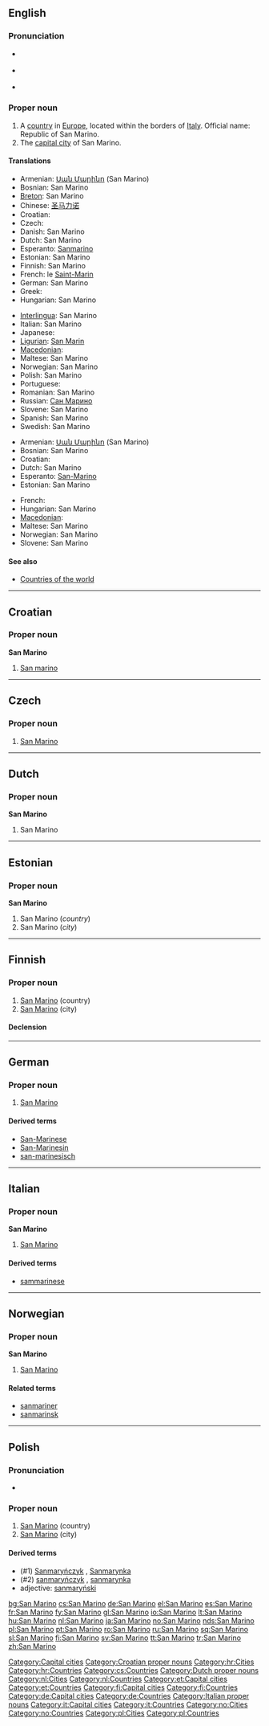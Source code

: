 {{also|San Mariño}}
==English==

===Pronunciation===
* {{a|UK}} {{IPA|/ˌsæn məˈɹi.nəʊ/}}
* {{a|US}} {{IPA|/ˌsæn məˈɹi.noʊ/}}
* {{audio|en-us-San Marino.ogg|Audio (US)}}

===Proper noun===
{{en-proper noun}}

# A [[country]] in [[Europe]], located within the borders of [[Italy]]. Official name: Republic of San Marino.
# The [[capital city]] of San Marino.

====Translations====
{{trans-top|Republic of San Marino}}
* Armenian: [[Սան Մարինո]] (San Marino)
* Bosnian: San Marino {{m}}
* [[Breton]]: San Marino
* Chinese: [[圣马力诺]]
* Croatian: {{t-|hr|San Marino|m}}
* Czech: {{t+|cs|San Marino|n}}
* Danish: San Marino
* Dutch: San Marino
* Esperanto: [[Sanmarino]]
* Estonian: San Marino
* Finnish: San Marino
* French: le [[Saint-Marin]] {{m}}
* German: San Marino
* Greek: {{t+|el|Άγιος Μαρίνος|m|tr=Ágios Marínos|sc=Grek}}
* Hungarian: San Marino
{{trans-mid}}
* [[Interlingua]]: San Marino
* Italian: San Marino {{f}}
* Japanese: {{t-|ja|サン・マリノ|tr=san marino|sc=Jpan}}
* [[Ligurian]]: [[San Marin]]
* [[Macedonian]]: {{t|mk|Сан Марино|tr=San Maríno|xs=Macedonian}}
* Maltese: San Marino
* Norwegian: San Marino
* Polish: San Marino
* Portuguese: {{t+|pt|São Marinho}}
* Romanian: San Marino
* Russian: [[Сан Марино]]
* Slovene: San Marino
* Spanish: San Marino
* Swedish: San Marino
{{trans-bottom}}

{{trans-top|capital city}}
* Armenian: [[Սան Մարինո]] (San Marino)
* Bosnian: San Marino {{m}}
* Croatian: {{t-|hr|San Marino|m}}
* Dutch: San Marino
* Esperanto: [[San-Marino]]
* Estonian: San Marino
{{trans-mid}}
* French: {{t+|fr|Saint-Marin}}
* Hungarian: San Marino
* [[Macedonian]]: {{t|mk|Сан Марино|tr=San Maríno|xs=Macedonian}}
* Maltese: San Marino
* Norwegian: San Marino
* Slovene: San Marino
{{trans-bottom}}

====See also====
* [[Appendix:Countries of the world|Countries of the world]]

{{anagrams:en/aaimnnors}}
[[Category:Capital cities]]

----

==Croatian==

===Proper noun===
'''San Marino''' {{m}}

# [[#English|San marino]]

[[Category:Croatian proper nouns]]
[[Category:hr:Cities]]
[[Category:hr:Countries]]

----

==Czech==

===Proper noun===
{{cs-proper noun|g=n}}

# [[#English|San Marino]]

[[Category:cs:Countries]]

----

==Dutch==

===Proper noun===
'''San Marino''' {{m}}

# San Marino

[[Category:Dutch proper nouns]]
[[Category:nl:Cities]]
[[Category:nl:Countries]]

----

==Estonian==

===Proper noun===
'''San Marino'''

# San Marino (''country'')
# San Marino (''city'')

[[Category:et:Capital cities]]
[[Category:et:Countries]]

----

==Finnish==
{{wikipedia|lang=fi}}

===Proper noun===
{{infl|fi|proper noun}}

# [[#English|San Marino]] (country)
# [[#English|San Marino]] (city)

====Declension====
{{fi-decl-valo|San Marin|np=1}}

[[Category:fi:Capital cities]]
[[Category:fi:Countries]]

----

==German==
{{wikipedia|lang=de}}

===Proper noun===
{{infl|de|proper noun|g=n}}

# [[#English|San Marino]]

====Derived terms====
* [[San-Marinese]]
* [[San-Marinesin]]
* [[san-marinesisch]]

[[Category:de:Capital cities]]
[[Category:de:Countries]]

----

==Italian==
{{wikipedia|lang=it}}

===Proper noun===
'''San Marino''' {{m}}

# [[#English|San Marino]]

====Derived terms====
* [[sammarinese]]

[[Category:Italian proper nouns]]
[[Category:it:Capital cities]]
[[Category:it:Countries]]

----

==Norwegian==

===Proper noun===
'''San Marino'''

# [[#English|San Marino]]

====Related terms====
* [[sanmariner]]
* [[sanmarinsk]]

[[Category:no:Cities]]
[[Category:no:Countries]]

----

==Polish==

===Pronunciation===
* {{audio|Pl-San Marino.ogg|Audio}}

===Proper noun===
{{infl|pl|proper noun|g=n|undeclinable}}

# [[#English|San Marino]] (country)
# [[#English|San Marino]] (city)

====Derived terms====
* (#1) [[Sanmaryńczyk]] {{m}}, [[Sanmarynka]] {{f}}
* (#2) [[sanmaryńczyk]] {{m}}, [[sanmarynka]] {{f}}
* adjective: [[sanmaryński]]

[[Category:pl:Cities]]
[[Category:pl:Countries]]

[[bg:San Marino]]
[[cs:San Marino]]
[[de:San Marino]]
[[el:San Marino]]
[[es:San Marino]]
[[fr:San Marino]]
[[fy:San Marino]]
[[gl:San Marino]]
[[io:San Marino]]
[[lt:San Marino]]
[[hu:San Marino]]
[[nl:San Marino]]
[[ja:San Marino]]
[[no:San Marino]]
[[nds:San Marino]]
[[pl:San Marino]]
[[pt:San Marino]]
[[ro:San Marino]]
[[ru:San Marino]]
[[sq:San Marino]]
[[sl:San Marino]]
[[fi:San Marino]]
[[sv:San Marino]]
[[tt:San Marino]]
[[tr:San Marino]]
[[zh:San Marino]]